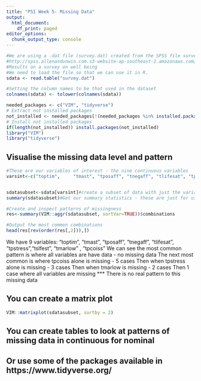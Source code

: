 ---
title: "PSI Week 5- Missing Data"
output:
  html_document:
    df_print: paged
editor_options:
  chunk_output_type: console
---

```{r}

#We are using a .dat file (survey.dat) created from the SPSS file survey.sav  taken from SPSS Survival Manual 6th Edition Julie Pallant
#http://spss.allenandunwin.com.s3-website-ap-southeast-2.amazonaws.com/data-files.html#.Wb0vvnWP-po
#Results on a survey on well being
#We need to load the file so that we can use it in R.
sdata <- read.table("survey.dat")

#Setting the column names to be that used in the dataset
colnames(sdata) <- tolower(colnames(sdata))

needed_packages <- c("VIM", "tidyverse")                      
# Extract not installed packages
not_installed <- needed_packages[!(needed_packages %in% installed.packages()[ , "Package"])]    
# Install not installed packages
if(length(not_installed)) install.packages(not_installed) 
library("VIM")
library("tidyverse")


```
## Visualise the missing data level and pattern
```{r}
#These are our variables of interest - the nine continuous variables
varsint<-c("toptim",     "tmast", "tposaff", "tnegaff", "tlifesat", "tpstress","tslfest", "tmarlow" , "tpcoiss" )


sdatasubset<-sdata[varsint]#create a subset of data with just the variables of interest
summary(sdatasubset)#Get our summary statistics - these are just for us not for publication

#Create and inspect patterns of missingness
res<-summary(VIM::aggr(sdatasubset, sortVar=TRUE))$combinations

#Output the most common combinations
head(res[rev(order(res[,2])),])
```
We have 9 variables: "toptim",     "tmast", "tposaff", "tnegaff", "tlifesat", "tpstress","tslfest", "tmarlow" , "tpcoiss" 
We can see the most common pattern is where all variables are have data - no missing data
The next most common is where tpcoiss alone is missing - 5 cases
Then when tpstress alone is missing - 3 cases
Then when tmarlow is missing - 2 cases
Then 1 case where all variables are missing
*** There is no real pattern to this missing data

## You can create a matrix plot 
```{r}
VIM::matrixplot(sdatasubset, sortby = 2)
```

## You can create tables to look at patterns of missing data in continuous for nominal
## Or use some of the packages available in  https://www.tidyverse.org/

